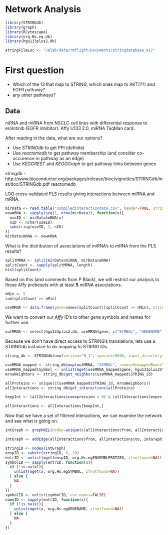 # Network Analysis

```r
library(STRINGdb)
library(graph)
library(RCytoscape)
library(org.Hs.eg.db)
library(hgu133plus2.db)

stringFileLoc <- "/mlab/data/rmflight/Documents/stringdatabase_91/"
```


# First question

* Which of the 13 that map to STRING, which ones map to AKT(??) and EGFR pathway? 
* any other pathways?

## Data

mRNA and miRNA from NSCLC cell lines with differential response to erolotinib (EGFR inhibitor). Affy U133 2.0, miRNA TaqMan card.

After reading in the data, what are our options?

* Use *STRINGdb* to get PPI (definite)
* Use *reactomedb* to get pathway membership (and consider co-occurence in pathway as an edge)
* Use *KEGGREST* and *KEGGGraph* to get pathway links between genes

stringdb - http://www.bioconductor.org/packages/release/bioc/vignettes/STRINGdb/inst/doc/STRINGdb.pdf
reactomedb

LOO cross-validated PLS results giving interactions between miRNA and mRNA.

```r
mirData <- read.table("compiledinteractiondata.csv", header=TRUE, stringsAsFactors=FALSE, sep=",")
newmRNA <- sapply(seq(1, nrow(mirData)), function(x){
  useID <- mirData$mRNA[x]
  nID <- nchar(useID)
  substring(useID, 2, nID)
})
mirData$mRNA <- newmRNA
```

What is the distribution of associations of miRNA's to mRNA from the PLS results?

```r
splitMRNA <- split(mirData$miRNA, mirData$mRNA)
splitCount <- sapply(splitMRNA, length)
hist(splitCount)
```

Based on this (and comments from P Black), we will restrict our analysis to those Affy probesets with at least **5** miRNA associations.

```r
nMin <- 5
sum(splitCount >= nMin)

useMRNA <- data.frame(gene=names(splitCount)[splitCount >= nMin], stringsAsFactors=FALSE)
```

We want to convert our *Affy* ID's to other gene symbols and names for further use.

```r
outMRNA <- select(hgu133plus2.db, useMRNA$gene, c("SYMBOL", "GENENAME", "ENTREZID"), "PROBEID")
```

Because we don't have direct access to STRING's translations, lets use a STRINGdb instance to do mapping to STRING IDs.

```r
string_db <- STRINGdb$new(version="9_1", species=9606, input_directory=stringFileLoc)
```

```r
useMRNA_mapped <- string_db$map(outMRNA, "SYMBOL", removeUnmappedRows=TRUE)
useMRNA_mapped$Symbol <- unlist(mget(useMRNA_mapped$gene, hgu133plus2SYMBOL, ifnotfound=NA))
mrnaNeighbors <- string_db$get_neighbors(useMRNA_mapped$STRING_id)

allProteins <- unique(c(useMRNA_mapped$STRING_id, mrnaNeighbors))
allInteractions <- string_db$get_interactions(allProteins)

keepInt <- (allInteractions$coexpression > 0) & (allInteractions$experimental > 0) & 

allInteractions <- allInteractions[keepInt,]
```

Now that we have a set of filtered interactions, we can examine the network and see what is going on.

```r
intGraph <- graphNEL(nodes=unique(c(allInteractions$from, allInteractions$to)), edgemode="directed")

intGraph <- addEdge(allInteractions$from, allInteractions$to, intGraph)
```

```r
stringID <- nodes(intGraph)
enspID <- substr(stringID, 6, 20)
entrID <- unlist(mget(enspID, org.Hs.egENSEMBLPROT2EG, ifnotfound=NA))
symbolID <- sapply(entrID, function(x){
  if (!is.na(x)){
    unlist(mget(x, org.Hs.egSYMBOL, ifnotfound=NA))
  } else {
    NA
  }
})
symbolID <- unlist(symbolID, use.names=FALSE)
nameID <- sapply(entrID, function(x){
  if (!is.na(x)){
    unlist(mget(x, org.Hs.egGENENAME, ifnotfound=NA))
  } else {
    NA
  }
})
```

